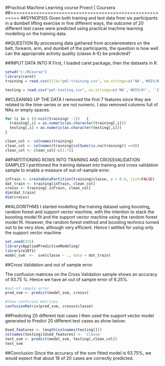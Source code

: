 #Practical Machine Learning course Proect | Coursera
##=========================================================
##SYNOPSIS
Given both training and test data from six participants in a dumbell lifting exercise in five different ways, the outcome of 20 different test cases were predicted using practical machine learning modelling on the training data.

##QUESTION
By processing data gathered from accelerometers on the belt, forearm, arm, and dumbell of the participants, the question is how well can the appropriate activity quality (classe A-E) be predicted?

##INPUT DATA INTO R
First, I loaded caret package, then the datasets in R.

```r
setwd("c:/RCourse")
library(caret)
training = read.csv(file="pml-training.csv", na.strings=c('NA','#DIV/0!',''))

testing = read.csv("pml-testing.csv", na.strings=c('NA','#DIV/0!', ''))

```

##CLEANING UP THE DATA 
I removed the first 7 features since they are related to the time-series or are not numeric. I also removed columns full of NAs or empty spaces.

```r

for (i in c (8:ncol(training) -1))   {
  training[,i] = as.numeric(as.character(training[,i]))
  testing[,i] = as.numeric(as.character(testing[,i]))
}

clean_col <- colnames(training)
clean_col <- colnames(training[colSums(is.na(training)) ==0])
clean_col <- clean_col[-c(1:7)]
```

##PARTITIONING ROWS INTO TRAINING AND CROSSVALIDATION SAMPLES
I partitioned the training dataset into training and cross validation sample to enable a measure of out-of-sample error.

```r
inTrain <- createDataPartition(training$classe, p = 0.6, list=FALSE)
dat_train <- training[inTrain, clean_col]
crossv <- training[-inTrain, clean_col]
dim(dat_train)
dim(crossv)
```

##ALGORITHMS
I started modelling the training dataset using boosting, random forest and support vector machine, with the intention to stack the boosting model fit and the support vector machine using the random forest model fit. However, the random forest method and boosting technics turned out to be very slow, although very efficient. Hence I settled for using only the support vector machine

```r
set.seed(325)
library(AppliedPredictiveModeling)
library(e1071)
model_svm  <-  svm(classe ~ ., data = dat_train)

```

##Cross Validation and out of sample error 

The confusion matrices on the Cross Validation sample shows an accuracy of 93.75 %. Hence we have an out of sample error of 6.25%.
```r

#out-of-sample error
pred_svm <- predict(model_svm, crossv)

#show confusion matrices
confusionMatrix(pred_svm, crossv$classe)

```

##Predicting 20 different test cases
I then used the support vector model generated to Predict 20 different test cases as show below:

```r
Used_features <- length(colnames(testing[]))
colnames(testing)[Used_features] <- 'classe'
test_svm <- predict(model_svm, testing[,clean_col])
test_svm
```

##Conclusion
Since the accuracy of the svm fitted model is 93.75%, we would expect that about 18 of 20 cases are correctly predicted.
